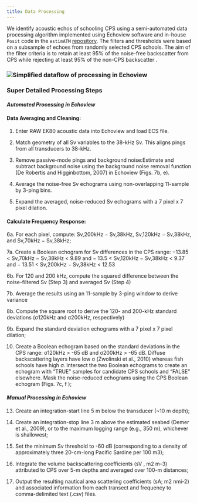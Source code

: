 ```yaml
---
title: Data Processing
---
```


We identify acoustic echos of schooling CPS using a semi-automated data processing algorithm implemented using Echoview software and in-house `Posit` code in the `estimATM` [repository](https://github.com/kstierhoff/estimATM). The filters and thresholds were based on a subsample of echoes from randomly selected CPS schools. The aim of the filter criteria is to retain at least 95% of the noise-free backscatter from CPS while rejecting at least 95% of the non-CPS backscatter .

### ![Simplified dataflow of processing in Echoview](images/ev-processing.JPG)

### Super Detailed Processing Steps

#### ***Automated Processing in Echoview***

#### Data Averaging and Cleaning:

1.  Enter RAW EK80 acoustic data into Echoview and load ECS file.

2.  Match geometry of all Sv variables to the 38-kHz Sv. This aligns pings from all transducers to 38-kHz.

3.  Remove passive-mode pings and background noise:Estimate and subtract background noise using the background noise removal function (De Robertis and Higginbottom, 2007) in Echoview (Figs. 7b, e).

4.  Average the noise-free Sv echograms using non-overlapping 11-sample by 3-ping bins.

5.  Expand the averaged, noise-reduced Sv echograms with a 7 pixel x 7 pixel dilation.

#### Calculate Frequency Response:

6a. For each pixel, compute: Sv,200kHz − Sv,38kHz, Sv,120kHz − Sv,38kHz, and Sv,70kHz − Sv,38kHz;

7a. Create a Boolean echogram for Sv differences in the CPS range: −13.85 \< Sv,70kHz − Sv,38kHz \< 9.89 and − 13.5 \< Sv,120kHz − Sv,38kHz \< 9.37 and − 13.51 \< Sv,200kHz − Sv,38kHz \< 12.53

6b. For 120 and 200 kHz, compute the squared difference between the noise-filtered Sv (Step 3) and averaged Sv (Step 4)

7b. Average the results using an 11-sample by 3-ping window to derive variance

8b. Compute the square root to derive the 120- and 200-kHz standard deviations (σ120kHz and σ200kHz, respectively)

9b. Expand the standard deviation echograms with a 7 pixel x 7 pixel dilation;

10. Create a Boolean echogram based on the standard deviations in the CPS range: σ120kHz \> -65 dB and σ200kHz \> -65 dB. Diffuse backscattering layers have low σ (Zwolinski et al., 2010) whereas fish schools have high σ. Intersect the two Boolean echograms to create an echogram with “TRUE” samples for candidate CPS schools and “FALSE” elsewhere. Mask the noise-reduced echograms using the CPS Boolean echogram (Figs. 7c, f );

#### *Manual Processing in Echoview*

13. Create an integration-start line 5 m below the transducer (\~10 m depth);

14. Create an integration-stop line 3 m above the estimated seabed (Demer et al., 2009), or to the maximum logging range (e.g., 350 m), whichever is shallowest;

15. Set the minimum Sv threshold to -60 dB (corresponding to a density of approximately three 20-cm-long Pacific Sardine per 100 m3);

16. Integrate the volume backscattering coefficients (sV , m2 m-3) attributed to CPS over 5-m depths and averaged over 100-m distances;

17. Output the resulting nautical area scattering coefficients (sA; m2 nmi-2) and associated information from each transect and frequency to comma-delimited text (.csv) files.
